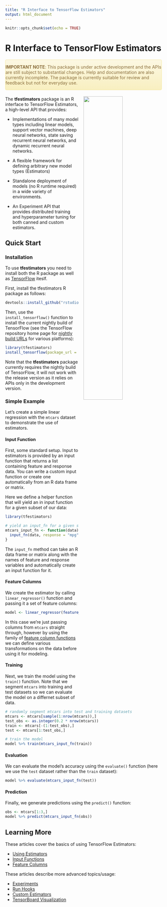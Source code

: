 ```yaml
---
title: "R Interface to TensorFlow Estimators"
output: html_document
---
```


```r
knitr::opts_chunk$set(echo = TRUE)
```

# R Interface to TensorFlow Estimators

<style type="text/css">
.alert-warning {
    color: #8a6d3b;
    background-color: #fcf8e3;
    margin-top: 20px;
    margin-bottom: 20px;
    background-image: linear-gradient(to bottom,#fcf8e3 0,#f8efc0 100%);
    filter: progid:DXImageTransform.Microsoft.gradient(startColorstr='#fffcf8e3', endColorstr='#fff8efc0', GradientType=0);
    background-repeat: repeat-x;
    border: 1px solid #f5e79e;
    border-radius: 4px;
}
</style>

<div class="alert alert-warning" role="alert">
**IMPORTANT NOTE**: This package is under active development and the APIs are still subject to substantial changes. Help and documentation are also currently incomplete. The package is currently suitable for review and feedback but not for everyday use.
</div>



<img src="images/tensorflow-2-100709406-large.jpg" align="right" width="50%" style="margin-left: 15px;">


The **tfestimators** package is an R interface to TensorFlow Estimators, a high-level API that provides:

- Implementations of many model types including linear models, support vector machines, deep neural networks, state saving recurrent neural networks, and dynamic recurrent neural networks.

- A flexible framework for defining arbitrary new model types (Estimators)

- Standalone deployment of models (no R runtime required) in a wide variety of environments.

- An Experiment API that provides distributed training and hyperparameter tuning for both canned and custom estimators.

## Quick Start

### Installation

To use **tfestimators** you need to install both the R package as well as [TensorFlow](https://rstudio.github.io/tensorflow/) iteslf.

First, install the tfestimators R package as follows:

```r
devtools::install_github("rstudio/tfestimators")
```

Then, use the `install_tensorflow()` function to install the current nightly build of TensorFlow (see the TensorFlow repository home page for [nightly build URLs](https://github.com/tensorflow/tensorflow#installation) for various platforms):

```r
library(tfestimators)
install_tensorflow(package_url = "https://ci.tensorflow.org/view/Nightly/<path-to-tf-package>")
```

Note that the **tfestimators** package currently requires the nightly build of TensorFlow, it will not work with the release version as it relies on APIs only in the development version.

### Simple Example

Let's create a simple linear regression with the `mtcars` dataset to demonstrate the use of estimators.

#### Input Function

First, some standard setup. Input to estimators is provided by an input function that returns a list containing feature and response data. You can write a custom input function or create one automatically from an R data frame or matrix.

Here we define a helper function that will yield an in input function for a given subset of our data:

```r
library(tfestimators)

# yield an input_fn for a given subset of data
mtcars_input_fn <- function(data) {
  input_fn(data, response = "mpg", features = c("drat", "cyl"))
}
```

The `input_fn` method can take an R data frame or matrix along with the names of feature and response variables and automatically create an input function for it.

#### Feature Columns

We create the estimator by calling `linear_regressor()` function and passing it a set of feature columns: 

```r
model <- linear_regressor(feature_columns(mtcars, c("drat", "cyl")))
```

In this case we're just passing columns from `mtcars` straight through, however by using the family of [feature column functions](reference/index.html#section-feature-columns) we can define various transformations on the data before using it for modeling.

#### Training

Next, we train the model using the `train()` function. Note that we segment `mtcars` into training and test datasets so we can evaluate the model on a differnet subset of data.

```r
# randomly segment mtcars into test and training datasets
mtcars <- mtcars[sample(1:nrow(mtcars)),]
test_obs <- as.integer(0.2 * nrow(mtcars))
train <- mtcars[-(1:test_obs),]
test <- mtcars[1:test_obs,]

# train the model
model %>% train(mtcars_input_fn(train))
```

#### Evaluation

We can evaluate the model's accuracy using the `evaluate()` function (here we use the `test` dataset rather than the `train` dataset):

```r
model %>% evaluate(mtcars_input_fn(test))
```

#### Prediction

Finally, we generate predictions using the `predict()` function:

```r
obs <- mtcars[1:3,]
model %>% predict(mtcars_input_fn(obs))
```

## Learning More

These articles cover the basics of using TensorFlow Estimators:

- [Using Estimators](articles/using_estimators.html)
- [Input Functions](articles/input_functions.html)
- [Feature Columns](articles/feature_columns.html)

<!--
These articles provide in depth documentation and example uses of canned estimators:

- [Linear Models](articles/linear_estimators.html)
- [Linear/DNN Models](articles/linear_dnn_combined_estimators.html)
- [Support Vector Machines](articles/support_vector_machines.html)
- [Recurrent Neural Networks](articles/recurrent_neural_networks.html)
-->

These articles describe more advanced topics/usage:

- [Experiments](articles/experiments.html)
- [Run Hooks](articles/run_hooks.html)
<!--
- [Run Configuration](articles/run_configuration.html)
-->
- [Custom Estimators](articles/custom_estimators.html)
- [TensorBoard Visualization](articles/tensorboard.html)

<!--
One of the best ways to learn is from reviewing and experimenting with examples. See the [Examples](articles/examples/examples.html) page for a variety of examples to help you get started.

When you have built your model and are ready to deploy it, see the [Deployment](articles/deployment.html) page for an in-depth review of deployment options.
-->












